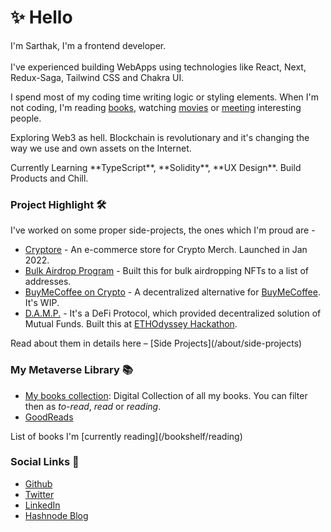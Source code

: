 
# ✨ Hello

I'm Sarthak, I'm a frontend developer.<br></br>
I've experienced building WebApps using technologies like React, Next, Redux-Saga, Tailwind CSS and Chakra UI.

I spend most of my coding time writing logic or styling elements. When I'm not coding, I'm reading [books](https://www.goodreads.com/user/show/83877949-sarthak), watching [movies](https://www.imdb.com/user/ur71194765/ratings) or [meeting](https://cal.com/sarthakv/30min) interesting people.

Exploring Web3 as hell. Blockchain is revolutionary and it's changing the way we use and own assets on the Internet.

<Callout emoji="🧑🏻‍💻">
  Currently Learning **TypeScript**, **Solidity**, **UX Design**.
  Build Products and Chill.
</Callout>

### Project Highlight 🛠
I've worked on some proper side-projects, the ones which I'm proud are -

- [Cryptore](https://www.cryptore.shop) - An e-commerce store for Crypto Merch. Launched in Jan 2022.
- [Bulk Airdrop Program](https://github.com/sarthakvdev/AirDrop-Bulk) - Built this for bulk airdropping NFTs to a list of addresses.
- [BuyMeCoffee on Crypto](https://github.com/sarthakvdev/bmc-crypto-client) - A decentralized alternative for [BuyMeCoffee](https://www.buymeacoffee.com/). It's WIP.
- [D.A.M.P.](https://devfolio.co/submissions/damp-dd4c) - It's a DeFi Protocol, which provided decentralized solution of Mutual Funds. Built this at [ETHOdyssey Hackathon](https://ethodyssey.devfolio.co/). 

<Callout emoji="🦾">
  Read about them in details here – [Side Projects](/about/side-projects)
</Callout>

### My Metaverse Library 📚
- [My books collection](https://www.notion.so/lightbing/Library-f286c66e03a441179ef80ad8be43f796): Digital Collection of all my books. You can filter then as *to-read*, *read*  or *reading*.
- [GoodReads](https://www.goodreads.com/user/show/83877949-sarthak)

<Callout emoji="📖">
  List of books I'm [currently reading](/bookshelf/reading)
</Callout>

### Social Links 🔗
- [Github](https://github.com/sarthakvdev)
- [Twitter](https://twitter.com/srthkv)
- [LinkedIn](https://linkedin.com/in/sarthakv)
- [Hashnode Blog](https://sarthakv.hashnode.dev)